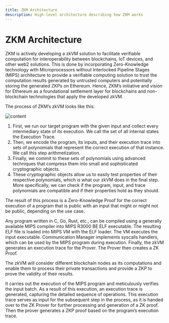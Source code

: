 ```yaml
---
title: ZKM Architecture
description: High-level architecture describing how ZKM works
---
```



# ZKM Architecture

ZKM is actively developing a zkVM solution to facilitate verifiable computation for interoperability between blockchains, IoT devices, and other web2 solutions. This is done by incorporating Zero-Knowledge technology with Microprocessors without Interlocked Pipeline Stages (MIPS) architecture to provide a verifiable computing solution to trust the computation results generated by untrusted computers and potentially storing the generated ZKPs on Ethereum. Hence, ZKM’s initiative and vision for Ethereum as a foundational settlement layer for blockchains and non-blockchain technologies that apply the developed zkVM.

The process of ZKM’s zkVM looks like this:

<Image
  width={1080}
  height={1080}
  className="w-full max-w-sm object-cover"
  src="/assets/zkmarch.avif"
  alt="content"
  layout="intrinsic"
/>

1. First, we run our target program with the given input and collect every intermediary state of its execution. We call the set of all internal states the Execution Trace.
2. Then, we encode the program, its inputs, and their execution trace into sets of polynomials that represent the correct execution of that instance. We call this step arithmetization.
3. Finally, we commit to these sets of polynomials using advanced techniques that compress them into small and sophisticated cryptographic objects.
4. These cryptographic objects allow us to easily test properties of their respective polynomials, which is what our zkVM does in the final step. More specifically, we can check if the program, input, and trace polynomials are compatible and if their properties hold as they should.

The result of this process is a Zero-Knowledge Proof for the correct execution of a program that is public with an input that might or might not be public, depending on the use case.

Any program written in C, Go, Rust, etc., can be compiled using a generally available MIPS compiler into MIPS R3000 BE ELF executable. The resulting ELF file is loaded into MIPS VM with the ELF loader. The VM executes the input executable. Communication Manager implements syscalls handlers, which can be used by the MIPS program during execution. Finally, the zkVM generates an execution trace for the Prover. The Prover then creates a ZK Proof.

The zkVM will consider different blockchain nodes as its computations and enable them to process their private transactions and provide a ZKP to prove the validity of their results.

It carries out the execution of the MIPS program and meticulously verifies the input batch. As a result of this execution, an execution trace is generated, capturing the detailed sequence of operations. This execution trace serves as input for the subsequent step in the process, as it is handed over to the ZK Prover for further processing and generation of a ZK proof. Then the prover generates a ZKP proof based on the program’s execution trace.
